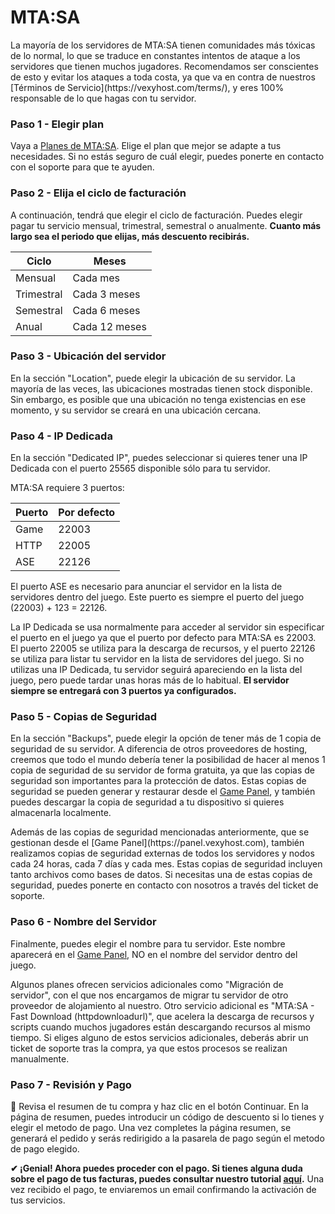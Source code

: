 # MTA:SA


<Callout type="warning">
    La mayoría de los servidores de MTA:SA tienen comunidades más tóxicas de lo normal, lo que se traduce en constantes intentos de ataque a los servidores que tienen muchos jugadores. Recomendamos ser conscientes de esto y evitar los ataques a toda costa, ya que va en contra de nuestros [Términos de Servicio](https://vexyhost.com/terms/), y eres 100% responsable de lo que hagas con tu servidor.
</Callout>

<Steps>

### Paso 1 - Elegir plan
Vaya a [Planes de MTA:SA](https://vexyhost.com/mta-sa/). Elige el plan que mejor se adapte a tus necesidades. Si no estás seguro de cuál elegir, puedes ponerte en contacto con el soporte para que te ayuden.

### Paso 2 - Elija el ciclo de facturación
A continuación, tendrá que elegir el ciclo de facturación. Puedes elegir pagar tu servicio mensual, trimestral, semestral o anualmente. **Cuanto más largo sea el periodo que elijas, más descuento recibirás.**

| Ciclo | Meses |
| ------ | ------ |
| Mensual | Cada mes |
| Trimestral | Cada 3 meses |
| Semestral | Cada 6 meses |
| Anual | Cada 12 meses |

### Paso 3 - Ubicación del servidor
En la sección "Location", puede elegir la ubicación de su servidor. La mayoría de las veces, las ubicaciones mostradas tienen stock disponible. Sin embargo, es posible que una ubicación no tenga existencias en ese momento, y su servidor se creará en una ubicación cercana.

### Paso 4 - IP Dedicada
En la sección "Dedicated IP", puedes seleccionar si quieres tener una IP Dedicada con el puerto 25565 disponible sólo para tu servidor.

<Callout type="info">
MTA:SA requiere 3 puertos:

| Puerto | Por defecto |
| ---- | ------- |
| Game | 22003   |
| HTTP | 22005   |
| ASE  | 22126   |

El puerto ASE es necesario para anunciar el servidor en la lista de servidores dentro del juego. Este puerto es siempre el puerto del juego (22003) + 123 = 22126.

La IP Dedicada se usa normalmente para acceder al servidor sin especificar el puerto en el juego ya que el puerto por defecto para MTA:SA es 22003. El puerto 22005 se utiliza para la descarga de recursos, y el puerto 22126 se utiliza para listar tu servidor en la lista de servidores del juego. Si no utilizas una IP Dedicada, tu servidor seguirá apareciendo en la lista del juego, pero puede tardar unas horas más de lo habitual. **El servidor siempre se entregará con 3 puertos ya configurados.**
</Callout>

### Paso 5 - Copias de Seguridad
En la sección "Backups", puede elegir la opción de tener más de 1 copia de seguridad de su servidor. A diferencia de otros proveedores de hosting, creemos que todo el mundo debería tener la posibilidad de hacer al menos 1 copia de seguridad de su servidor de forma gratuita, ya que las copias de seguridad son importantes para la protección de datos. Estas copias de seguridad se pueden generar y restaurar desde el [Game Panel](https://panel.vexyhost.com), y también puedes descargar la copia de seguridad a tu dispositivo si quieres almacenarla localmente.

<Callout type="info">
    Además de las copias de seguridad mencionadas anteriormente, que se gestionan desde el [Game Panel](https://panel.vexyhost.com), también realizamos copias de seguridad externas de todos los servidores y nodos cada 24 horas, cada 7 días y cada mes. Estas copias de seguridad incluyen tanto archivos como bases de datos. Si necesitas una de estas copias de seguridad, puedes ponerte en contacto con nosotros a través del ticket de soporte.
</Callout>

### Paso 6 - Nombre del Servidor
Finalmente, puedes elegir el nombre para tu servidor. Este nombre aparecerá en el [Game Panel](https://panel.vexyhost.com), NO en el nombre del servidor dentro del juego.

<Callout type="info">
Algunos planes ofrecen servicios adicionales como "Migración de servidor", con el que nos encargamos de migrar tu servidor de otro proveedor de alojamiento al nuestro. Otro servicio adicional es "MTA:SA - Fast Download (httpdownloadurl)", que acelera la descarga de recursos y scripts cuando muchos jugadores están descargando recursos al mismo tiempo. Si eliges alguno de estos servicios adicionales, deberás abrir un ticket de soporte tras la compra, ya que estos procesos se realizan manualmente.
</Callout>

### Paso 7 - Revisión y Pago
👀 Revisa el resumen de tu compra y haz clic en el botón Continuar. En la página de resumen, puedes introducir un código de descuento si lo tienes y elegir el metodo de pago. Una vez completes la página resumen, se generará el pedido y serás redirigido a la pasarela de pago según el metodo de pago elegido.

</Steps>

**✔ ¡Genial! Ahora puedes proceder con el pago. Si tienes alguna duda sobre el pago de tus facturas, puedes consultar nuestro tutorial [aquí](/payments-country).** Una vez recibido el pago, te enviaremos un email confirmando la activación de tus servicios.
